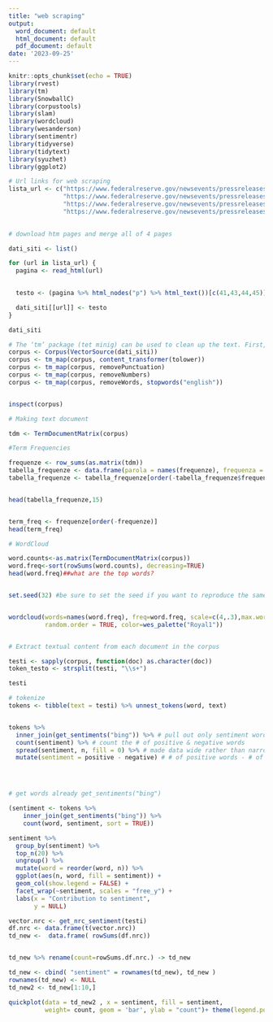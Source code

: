 ---
title: "web scraping"
output:
  word_document: default
  html_document: default
  pdf_document: default
date: '2023-09-25'
---

```{r setup, include=FALSE}
knitr::opts_chunk$set(echo = TRUE)
library(rvest)
library(tm)
library(SnowballC)
library(corpustools)
library(slam)
library(wordcloud)
library(wesanderson)
library(sentimentr)
library(tidyverse)
library(tidytext)
library(syuzhet)
library(ggplot2)


```



```{r }

# Url links for web scraping
lista_url <- c("https://www.federalreserve.gov/newsevents/pressreleases/monetary20230920a.htm", 
               "https://www.federalreserve.gov/newsevents/pressreleases/monetary20230726a.htm",
               "https://www.federalreserve.gov/newsevents/pressreleases/monetary20230614a.htm",
               "https://www.federalreserve.gov/newsevents/pressreleases/monetary20230503a.htm")
               


```



```{r pressure, echo=FALSE}


# download htm pages and merge all of 4 pages 

dati_siti <- list()

for (url in lista_url) {
  pagina <- read_html(url)
  

  testo <- (pagina %>% html_nodes("p") %>% html_text())[c(41,43,44,45)]

  dati_siti[[url]] <- testo
}

dati_siti


```

```{r}

# The ‘tm’ package (tet minig) can be used to clean up the text. First, text should be converted to ‘Corpus’, or a list of the text we #would like to use.
corpus <- Corpus(VectorSource(dati_siti))
corpus <- tm_map(corpus, content_transformer(tolower))  
corpus <- tm_map(corpus, removePunctuation)             
corpus <- tm_map(corpus, removeNumbers)                
corpus <- tm_map(corpus, removeWords, stopwords("english"))  


inspect(corpus)


```

```{r}

# Making text document 

tdm <- TermDocumentMatrix(corpus)

#Term Frequencies

frequenze <- row_sums(as.matrix(tdm))
tabella_frequenze <- data.frame(parola = names(frequenze), frequenza = frequenze)
tabella_frequenze <- tabella_frequenze[order(-tabella_frequenze$frequenza), ]


head(tabella_frequenze,15)


term_freq <- frequenze[order(-frequenze)]
head(term_freq)


```
```{r, fig.width = 7 ,fig.height = 8}

# WordCloud

word.counts<-as.matrix(TermDocumentMatrix(corpus))
word.freq<-sort(rowSums(word.counts), decreasing=TRUE)
head(word.freq)##what are the top words?


set.seed(32) #be sure to set the seed if you want to reproduce the same again


wordcloud(words=names(word.freq), freq=word.freq, scale=c(4,.3),max.words = 100, 
          random.order = TRUE, color=wes_palette("Royal1"))



```
```{r}
# Extract textual content from each document in the corpus

testi <- sapply(corpus, function(doc) as.character(doc))
token_testo <- strsplit(testi, "\\s+") 

testi


```

```{r}
# tokenize
tokens <- tibble(text = testi) %>% unnest_tokens(word, text)


tokens %>%
  inner_join(get_sentiments("bing")) %>% # pull out only sentiment words
  count(sentiment) %>% # count the # of positive & negative words
  spread(sentiment, n, fill = 0) %>% # made data wide rather than narrow
  mutate(sentiment = positive - negative) # # of positive words - # of negative words




# get words already get_sentiments("bing")

(sentiment <- tokens %>%
    inner_join(get_sentiments("bing")) %>%
    count(word, sentiment, sort = TRUE))


```
```{r}
sentiment %>%
  group_by(sentiment) %>%
  top_n(20) %>%
  ungroup() %>%
  mutate(word = reorder(word, n)) %>%
  ggplot(aes(n, word, fill = sentiment)) +
  geom_col(show.legend = FALSE) +
  facet_wrap(~sentiment, scales = "free_y") +
  labs(x = "Contribution to sentiment",
       y = NULL)
```
```{r}
vector.nrc <- get_nrc_sentiment(testi)
df.nrc <- data.frame(t(vector.nrc))
td_new <-  data.frame( rowSums(df.nrc))


td_new %>% rename(count=rowSums.df.nrc.) -> td_new

td_new <- cbind( "sentiment" = rownames(td_new), td_new )
rownames(td_new) <- NULL
td_new2 <- td_new[1:10,]

quickplot(data = td_new2 , x = sentiment, fill = sentiment,
          weight= count, geom = 'bar', ylab = "count")+ theme(legend.position = "none")



```


